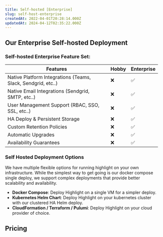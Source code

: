 ```yaml
---
title: Self-hosted [Enterprise]
slug: self-host-enterprise
createdAt: 2022-04-01T20:28:14.000Z
updatedAt: 2024-04-12T02:35:22.000Z
---
```


## Our Enterprise Self-hosted Deployment

<EnterpriseSelfHostCalendlyComponent prefix="Interested in deploying Highlight to your own VPC at a larger scale than the hobby deployment? Please contact us via" />

### Self-hosted Enterprise Feature Set:

| Features                                                     | Hobby | Enterprise |
| ------------------------------------------------------------ | ----- | ---------- |
| Native Platform Integrations (Teams, Slack, Sendgrid, etc..) | ❌    | ✅         |
| Native Email Integrations (Sendgrid, SMTP, etc..)            | ❌    | ✅         |
| User Management Support (RBAC, SSO, SSL, etc..)              | ❌    | ✅         |
| HA Deploy & Persistent Storage                               | ❌    | ✅         |
| Custom Retention Policies                                    | ❌    | ✅         |
| Automatic Upgrades                                           | ❌    | ✅         |
| Availability Guarantees                                      | ❌    | ✅         |

### Self Hosted Deployment Options

We have multiple flexible options for running highlight on your own infrastructure. While the simplest
way to get going is our docker compose single deploy, we support complex deployments that provide better scalability and availability.

-   **Docker Compose**: Deploy Highlight on a single VM for a simpler deploy.
-   **Kubernetes Helm Chart**: Deploy Highlight on your kubernetes cluster with our clustered HA Helm deploy.
-   **CloudFormation / Terraform / Pulumi**: Deploy Highlight on your cloud provider of choice.

<EnterpriseSelfHostCalendlyComponent prefix="Schedule a technical comparison call via " />

## Pricing

<EnterpriseSelfHostCalendlyComponent prefix="Pricing for our self-hosted enterprise deployment starts at $3k / month. Contact us via " />
